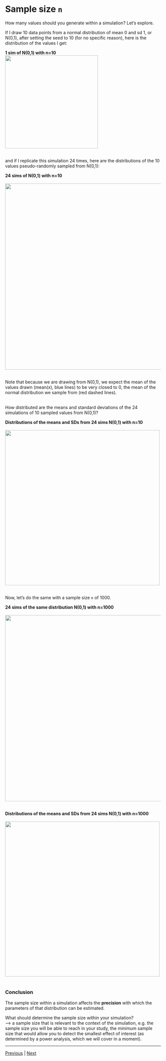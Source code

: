 # Sample size `n`

How many values should you generate within a simulation? Let's explore.  

If I draw 10 data points from a normal distribution of mean 0 and sd 1, or N(0,1), after setting the seed to 10 (for no specific reason), here is the distribution of the values I get:

**1 sim of N(0,1) with n=10**  
<img src="../assets/hist10N01.png" width="300">  
<br/>

and if I replicate this simulation 24 times, here are the distributions of the 10 values pseudo-randomly sampled from N(0,1):  

**24 sims of N(0,1) with n=10**  
<br/>
<img src="../assets/24hist10N01.png" width="600">  
<br/>


Note that because we are drawing from N(0,1), we expect the mean of the values drawn (mean(x), blue lines) to be very closed to 0, the mean of the normal distribution we sample from (red dashed lines).  
<br/>

How distributed are the means and standard deviations of the 24 simulations of 10 sampled values from N(0,1)?  

**Distributions of the means and SDs from 24 sims N(0,1) with n=10**  
<br/>
<img src="../assets/musd-24-10-N01.png" width="500">  
<br/>

Now, let's do the same with a sample size `n` of 1000.  

**24 sims of the same distribution N(0,1) with n=1000**  
<br/>
<img src="../assets/24hist1000N01.png" width="600">  
<br/>

**Distributions of the means and SDs from 24 sims N(0,1) with n=1000**  
<br/>
<img src="../assets/musd-24-1000-N01.png" width="500">  
<br/>


### Conclusion  
The sample size within a simulation affects the **precision** with which the parameters of that distribution can be estimated.  

What should determine the sample size within your simulation?  
--> a sample size that is relevant to the context of the simulation, e.g. the sample size you will be able to reach in your study, the minimum sample size that would allow you to detect the smallest effect of interest (as determined by a power analysis, which we will cover in a moment).

***

[Previous](./seed.md) | [Next](./number-of-simulations-nrep.md) 


